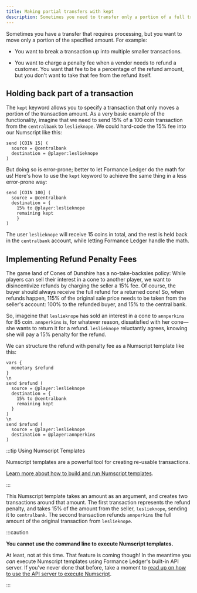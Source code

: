 ```yaml
---
title: Making partial transfers with kept
description: Sometimes you need to transfer only a portion of a full transaction, for example when calculating additional fees.
---
```



Sometimes you have a transfer that requires processing, but you want to move only a portion of the specified amount. For example:

* You want to break a transaction up into multiple smaller transactions.

* You want to charge a penalty fee when a vendor needs to refund a customer. You want that fee to be a percentage of the refund amount, but you don't want to take that fee from the refund itself.

<Prerequisites />

## Holding back part of a transaction

The `kept` keyword allows you to specify a transaction that only moves a portion of the transaction amount. As a very basic example of the functionality, imagine that we need to send 15% of a 100 coin transaction from the `centralbank` to `leslieknope`. We could hard-code the 15% fee into our Numscript like this:

```numscript
send [COIN 15] (
  source = @centralbank
  destination = @player:leslieknope
)
```

But doing so is error-prone; better to let Formance Ledger do the math for us! Here's how to use the `kept` keyword to achieve the same thing in a less error-prone way:

```numscript
send [COIN 100] (
  source = @centralbank
  destination = {
    15% to @player:leslieknope
    remaining kept
	}
)
```

The user `leslieknope` will receive 15 coins in total, and the rest is held back in the `centralbank` account, while letting Formance Ledger handle the math.

## Implementing Refund Penalty Fees

The game land of Cones of Dunshire has a no-take-backsies policy: While players can sell their interest in a cone to another player, we want to disincentivize refunds by charging the seller a 15% fee. Of course, the buyer should always receive the full refund for a returned cone! So, when refunds happen, 115% of the original sale price needs to be taken from the seller's account: 100% to the refunded buyer, and 15% to the central bank.

So, imageine that `leslieknope` has sold an interest in a cone to `annperkins` for 85 coin. `annperkins` is, for whatever reason, dissatisfied with her cone—she wants to return it for a refund. `leslieknope` reluctantly agrees, knowing she will pay a 15% penalty for the refund.

We can structure the refund with penalty fee as a Numscript template like this:

```numscript
vars {
  monetary $refund
}
\n
send $refund (
  source = @player:leslieknope
  destination = {
    15% to @centralbank
    remaining kept
  }
)
\n
send $refund (
  source = @player:leslieknope
  destination = @player:annperkins
)
```

:::tip Using Numscript Templates

Numscript templates are a powerful tool for creating re-usable transactions.

[Learn more about how to build and run Numscript templates](/v1.10/ledger/numscript/templates).

:::

This Numscript template takes an amount as an argument, and creates two transactions around that amount. The first transaction represents the refund penalty, and takes 15% of the amount from the seller, `leslieknope`, sending it to `centralbank`. The second transaction refunds `annperkins` the full amount of the original transaction from `leslieknope`.

:::caution

**You cannot use the command line to execute Numscript templates.**

At least, not at this time. That feature is coming though! In the meantime you _can_ execute Numscript templates using Formance Ledger's built-in API server. If you've never done that before, take a moment to [read up on how to use the API server to execute Numscript](/v1.10/ledger/numscript/http).

:::
